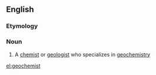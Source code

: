 ==English==

===Etymology===
{{back-form|geochemistry|lang=en}}

===Noun===
{{en-noun}}

# {{context|chemistry|geology|lang=en}} A [[chemist]] or [[geologist]] who specializes in [[geochemistry]]

[[el:geochemist]]